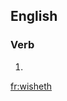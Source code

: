 ==English==

===Verb===
{{head|en|verb form}}

# {{en-archaic third-person singular of|wish}}

[[fr:wisheth]]
